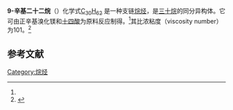 {{Chembox
| ImageFile =9-octyldocosane2D.png
| ImageSize = 200px
| ImageFile2 =9-octylhexacosane3D.png
| IUPACName = 
| OtherNames = 
|Section1={{Chembox Identifiers
| CASNo = 55319-83-0
| CASNo_Ref = {{cascite|correct|CAS}}
| PubChem = 291312
| ChemSpiderID = 257005
| UNII = 
| ChEBI = 
| ChEMBL = 
| KEGG = 
| Beilstein = 
| SMILES = CCCCCCCCCCCCCC(CCCCCCCC)CCCCCCCC
| InChI = 1S/C30H62/c1-4-7-10-13-16-17-18-19-20-23-26-29-30(27-24-21-14-11-8-5-2)28-25-22-15-12-9-6-3/h30H,4-29H2,1-3H3
| InChIKey = RZCWYGUJADCQPF-UHFFFAOYSA-N
  }}
|Section2={{Chembox Properties
| C=30 | H=62 
| MolarMass = 
| Appearance = 
| Density = 0.8112 g·cm<sup>−3</sup><ref name=Whitmore />
| MeltingPt = {{convert|8.6|C|K}}<ref name=Whitmore>{{cite journal|journal=Journal of the American Chemical Society|volume=64|issue=6|language=en|issn=0002-7863|date=1942-06|pages=1360–1364|doi=10.1021/ja01258a037|url=https://pubs.acs.org/doi/abs/10.1021/ja01258a037|title=Higher Hydrocarbons. 1 I. Seven Alkyl Substituted Docosanes|accessdate=2021-02-01|author=Frank C. Whitmore, L. H. Sutherland, J. N. Cosby}}</ref>
| BoilingPt = {{convert|222|C|K}}（1 torr）<ref name=Whitmore />
| Solubility = 1.3×10<sup>−9</sup> g·L<sup>−1</sup>（25 °C）<ref name=ACD />
| LogP = 15.836±0.183（25 °C）<ref name=ACD>Calculated using Advanced Chemistry Development (ACD/Labs) Software V11.02 ((C) 1994-2021 ACD/Labs). Retrieved from SciFinder<sup>n</sup>. [2021-02-01].</ref>
  }}
|Section3={{Chembox Hazards
| MainHazards = 
| FlashPt = 
| AutoignitionPt =
  }}
}}

'''9-辛基二十二烷'''（{{lang-en|9-Octyldocosane}}）化学式[[C30H62|C<sub>30</sub>H<sub>62</sub>]] 是一种支链[[烷烃|烷烃]]，是[[三十烷|三十烷]]的同分异构体。它可由正辛基溴化镁和[[十四酸|十四酸]]为原料反应制得。<ref name=Whitmore />其比浓粘度（viscosity number）为101。<ref>{{cite journal|journal=Fluid Phase Equilibria|volume=183-184|language=en|date=2001-07|pages=363–370|doi=10.1016/S0378-3812(01)00448-4|url=https://linkinghub.elsevier.com/retrieve/pii/S0378381201004484|title=Characterizing the viscosity–temperature dependence of lubricants by molecular simulation|accessdate=2021-02-01|author=Clare McCabe, Shengting Cui, Peter T. Cummings|archive-date=2018-06-30|archive-url=https://web.archive.org/web/20180630001028/https://linkinghub.elsevier.com/retrieve/pii/S0378381201004484|dead-url=no}}</ref>

== 参考文献 ==
{{Reflist}}
[[Category:烷烃|Category:烷烃]]